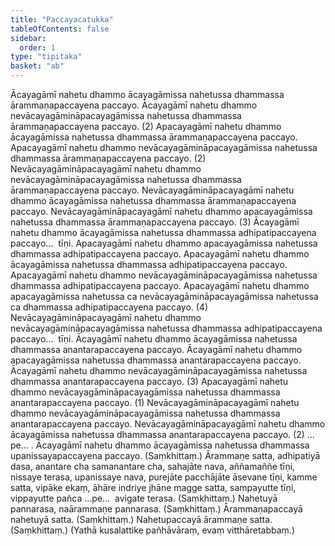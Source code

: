 ```yaml
---
title: "Paccayacatukka"
tableOfContents: false
sidebar:
  order: 1
type: "tipitaka"
basket: "ab"
---
```



<DynamicBreadcrumb />

<Division number="142">

<Paragraph number="502">
Ācayagāmī nahetu dhammo ācayagāmissa nahetussa dhammassa ārammaṇapaccayena paccayo. Ācayagāmī nahetu dhammo nevācayagāmināpacayagāmissa nahetussa dhammassa ārammaṇapaccayena paccayo. (2)
</Paragraph>

<Paragraph number="503">
Apacayagāmī nahetu dhammo ācayagāmissa nahetussa dhammassa ārammaṇapaccayena paccayo. Apacayagāmī nahetu dhammo nevācayagāmināpacayagāmissa nahetussa dhammassa ārammaṇapaccayena paccayo. (2)
</Paragraph>

<Paragraph number="504">
Nevācayagāmināpacayagāmī nahetu dhammo nevācayagāmināpacayagāmissa nahetussa dhammassa ārammaṇapaccayena paccayo. Nevācayagāmināpacayagāmī nahetu dhammo ācayagāmissa nahetussa dhammassa ārammaṇapaccayena paccayo. Nevācayagāmināpacayagāmī nahetu dhammo apacayagāmissa nahetussa dhammassa ārammaṇapaccayena paccayo. (3)
</Paragraph>

</Division>
<Division number="143">

<Paragraph number="505">
Ācayagāmī nahetu dhammo ācayagāmissa nahetussa dhammassa adhipatipaccayena paccayo…  tīṇi.
</Paragraph>

<Paragraph number="506">
Apacayagāmī nahetu dhammo apacayagāmissa nahetussa dhammassa adhipatipaccayena paccayo. Apacayagāmī nahetu dhammo ācayagāmissa nahetussa dhammassa adhipatipaccayena paccayo. Apacayagāmī nahetu dhammo nevācayagāmināpacayagāmissa nahetussa dhammassa adhipatipaccayena paccayo. Apacayagāmī nahetu dhammo apacayagāmissa nahetussa ca nevācayagāmināpacayagāmissa nahetussa ca dhammassa adhipatipaccayena paccayo. (4)
</Paragraph>

</Division>
<Division number="144">

<Paragraph number="507">
Nevācayagāmināpacayagāmī nahetu dhammo nevācayagāmināpacayagāmissa nahetussa dhammassa adhipatipaccayena paccayo…  tīṇi.
</Paragraph>

<Paragraph number="508">
Ācayagāmī nahetu dhammo ācayagāmissa nahetussa dhammassa anantarapaccayena paccayo. Ācayagāmī nahetu dhammo apacayagāmissa nahetussa dhammassa anantarapaccayena paccayo. Ācayagāmī nahetu dhammo nevācayagāmināpacayagāmissa nahetussa dhammassa anantarapaccayena paccayo. (3)
</Paragraph>

<Paragraph number="509">
Apacayagāmī nahetu dhammo nevācayagāmināpacayagāmissa nahetussa dhammassa anantarapaccayena paccayo. (1)
</Paragraph>

<Paragraph number="510">
Nevācayagāmināpacayagāmī nahetu dhammo nevācayagāmināpacayagāmissa nahetussa dhammassa anantarapaccayena paccayo. Nevācayagāmināpacayagāmī nahetu dhammo ācayagāmissa nahetussa dhammassa anantarapaccayena paccayo. (2) …pe… .
</Paragraph>

<Paragraph number="511">
Ācayagāmī nahetu dhammo ācayagāmissa nahetussa dhammassa upanissayapaccayena paccayo. (Saṃkhittaṃ.)
</Paragraph>

</Division>
<Division number="145">

<Paragraph number="512">
Ārammaṇe satta, adhipatiyā dasa, anantare cha samanantare cha, sahajāte nava, aññamaññe tīṇi, nissaye terasa, upanissaye nava, purejāte pacchājāte āsevane tīṇi, kamme satta, vipāke ekaṃ, āhāre indriye jhāne magge satta, sampayutte tīṇi, vippayutte pañca …pe…  avigate terasa. (Saṃkhittaṃ.)
</Paragraph>

<Paragraph number="513">
Nahetuyā pannarasa, naārammaṇe pannarasa. (Saṃkhittaṃ.)
</Paragraph>

<Paragraph number="514">
Ārammaṇapaccayā nahetuyā satta. (Saṃkhittaṃ.)
</Paragraph>

<Paragraph number="515">
Nahetupaccayā ārammaṇe satta. (Saṃkhittaṃ.)
</Paragraph>

<Paragraph number="516">
(Yathā kusalattike pañhāvāraṃ, evaṃ vitthāretabbaṃ.)
</Paragraph>
</Division>